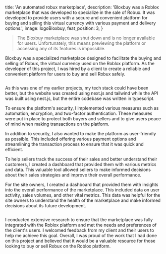 
  title: 'An automated robux marketplace',
  description:
    'Bloxbuy was a Roblox marketplace that was developed to specialize in the sale of Robux. It was developed to provide users with a secure and convenient platform for buying and selling this virtual currency with various payment and delivery options.',
  image: logoBloxbuy,
  feat_position: 3,
}


> The Bloxbuy marketplace was shut down and is no longer available for users. Unfortunately, this means previewing the platform or accessing any of its features is impossible.

Bloxbuy was a specialized marketplace designed to facilitate the buying and selling of Robux, the virtual currency used on the Roblox platform. As the developer of this project, I was hired by a client to create a reliable and convenient platform for users to buy and sell Robux safely.

<Image src={bloxbuyHomeScreen} alt="" />

As this was one of my earlier projects, my tech stack could have been better, but the website was created using next.js and tailwind while the API was built using nest.js, but the entire codebase was written in typescript.

To ensure the platform's security, I implemented various measures such as automation, encryption, and two-factor authentication. These measures were put in place to protect both buyers and sellers and to give users peace of mind when making transactions on the platform.

In addition to security, I also wanted to make the platform as user-friendly as possible. This included offering various payment options and streamlining the transaction process to ensure that it was quick and efficient.

To help sellers track the success of their sales and better understand their customers, I created a dashboard that provided them with various metrics and data. This valuable tool allowed sellers to make informed decisions about their sales strategies and improve their overall performance.

For the site owners, I created a dashboard that provided them with insights into the overall performance of the marketplace. This included data on user activity, sales volumes, and other vital metrics. This data was helpful for the site owners to understand the health of the marketplace and make informed decisions about its future development.

<Image src={bloxbuyDashboardScreen} alt="" />

I conducted extensive research to ensure that the marketplace was fully integrated with the Roblox platform and met the needs and preferences of the client's users. I welcomed feedback from my client and their users to help me achieve this goal. Overall, I was proud of the work that I had done on this project and believed that it would be a valuable resource for those looking to buy or sell Robux on the Roblox platform.
